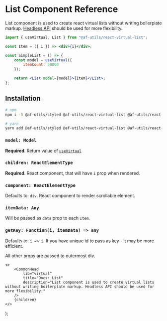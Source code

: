 
# List Component Reference

List component is used to create react virtual lists without writing boilerplate markup.
[Headless API](/virtual/headless) should be used for more flexibility.

```jsx
import { useVirtual, List } from "@af-utils/react-virtual-list";

const Item = ({ i }) => <div>{i}</div>;

const SimpleList = () => {
    const model = useVirtual({
        itemCount: 50000
    });

    return <List model={model}>{Item}</List>;
};
```

## Installation

```bash
# npm
npm i -S @af-utils/styled @af-utils/react-virtual-list @af-utils/react-virtual-headless prop-types use-sync-external-store

# yarn
yarn add @af-utils/styled @af-utils/react-virtual-list @af-utils/react-virtual-headless prop-types use-sync-external-store
```

### `model: Model`

**Required**. Return value of [`useVirtual`](/virtual/headless#usevirtual)

### `children: ReactElementType`

**Required**. React component, that will have `i` prop when rendered.

### `component: ReactElementType`

Defaults to: `div`. React component to render scrollable element.

### `itemData: Any`

Will be passed as `data` prop to each `Item`.

### `getKey: Function(i, itemData) => any`

Defaults to: `i => i`. If you have unique id to pass as key - it may be more efficient.

All other props are passed to outermost div.

    <>
        <CommonHead
            lib="virtual"
            title="Docs: List"
            description="List component is used to create virtual lists without writing boilerplate markup. Headless API should be used for more flexibility."
        />
        {children}
    </>
);

